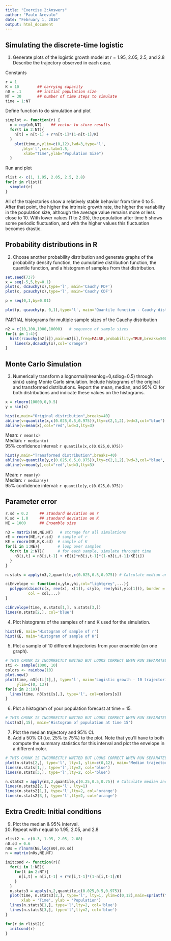 ```yaml
---
title: "Exercise 2:Answers"
author: "Paulo Arevalo"
date: "February 1, 2016"
output: html_document
---
```


Simulating the discrete-time logistic
-------------------------------------

1. Generate plots of the logistic growth model at r = 1.95, 2.05, 2.5, and 2.8 Describe the trajectory observed in each case.

Constants
```r
r = 1
K = 10        ## carrying capacity      
n0 = .1       ## initial population size
NT = 30       ## number of time steps to simulate
time = 1:NT
```

Define function to do simulation and plot
```r
simplot <- function(r) {
  n = rep(n0,NT)    ## vector to store results
  for(t in 2:NT){
    n[t] = n[t-1] + r*n[t-1]*(1-n[t-1]/K)
  }
    plot(time,n,ylim=c(0,12),lwd=3,type='l',
       ,bty='l',cex.lab=1.5,
        xlab="Time",ylab="Population Size")
  }
```

Run and plot
```r
rlist <- c(1, 1.95, 2.05, 2.5, 2.8)
for(r in rlist){
  simplot(r)
}
```

All of the trajectories show a relatively stable behavior from time 0 to 5. After that point, the higher the intrinsic growth rate, the higher the variability in the population size, although the average value remains more or less close to 10. With lower values (1 to 2.05), the population after time 5 shows some periodic fluctuation, and with the higher values this fluctuation becomes drastic.

Probability distributions in R
------------------------------
2. Choose another probability distribution and generate graphs of the probability density function, the cumulative distribution function, the quantile function, and a histogram of samples from that distribution.

```r
set.seed(737)
x = seq(-5,5,by=0.1)
plot(x, dcauchy(x),type='l', main='Cauchy PDF')
plot(x, pcauchy(x),type='l', main='Cauchy CDF')

p = seq(0,1,by=0.01)

plot(p, qcauchy(p, 0,1),type='l', main='Quantile function - Cauchy distribution')
```

PARTIAL histograms for multiple sample sizes of the Cauchy distribution
```r
n2 = c(10,100,1000,10000)	# sequence of sample sizes
for(i in 1:4){			
  hist(rcauchy(n2[i]),main=n2[i],freq=FALSE,probability=TRUE,breaks=5000, xlim=c(-6,6))  
	lines(x,dcauchy(x),col='orange')
}
```

Monte Carlo Simulation
----------------------
3. Numerically transform a lognormal(meanlog=0,sdlog=0.5) through sin(x) using Monte Carlo simulation. Include histograms of the original and transformed distributions. Report the mean, median, and 95% CI for both distributions and indicate these values on the histograms.

```r
x = rlnorm(10000,0,0.5)
y = sin(x)

hist(x,main="Original distribution",breaks=40)
abline(v=quantile(x,c(0.025,0.5,0.975)),lty=c(2,1,2),lwd=3,col="blue")
abline(v=mean(x),col="red",lwd=3,lty=3)
```

Mean: `r mean(x)`  
Median: `r median(x)`  
95% confidence interval: `r quantile(x,c(0.025,0.975))`


```r
hist(y,main="Transformed distribution",breaks=40)
abline(v=quantile(y,c(0.025,0.5,0.975)),lty=c(2,1,2),lwd=3,col="blue", xlab='sin(x)')
abline(v=mean(y),col="red",lwd=3,lty=3)
```

Mean: `r mean(y)`  
Median: `r median(y)`  
95% confidence interval: `r quantile(y,c(0.025,0.975))`  

Parameter error
---------------

```r
r.sd = 0.2     ## standard deviation on r
K.sd = 1.0     ## standard deviation on K
NE = 1000      ## Ensemble size

n3 = matrix(n0,NE,NT)   # storage for all simulations
rE = rnorm(NE,r,r.sd)  # sample of r
KE = rnorm(NE,K,K.sd)  # sample of K
for(i in 1:NE){        # loop over samples
  for(t in 2:NT){      # for each sample, simulate throught time
    n3[i,t] = n3[i,t-1] + rE[i]*n3[i,t-1]*(1-n3[i,t-1]/KE[i])
  }
}

n.stats = apply(n3,2,quantile,c(0.025,0.5,0.975)) # Calculate median and CI
```


```r
ciEnvelope <- function(x,ylo,yhi,col="lightgrey",...){
  polygon(cbind(c(x, rev(x), x[1]), c(ylo, rev(yhi),ylo[1])), border = NA,
          col = col,...) 
}

ciEnvelope(time, n.stats[1,], n.stats[3,])
lines(n.stats[2,], col='blue')
```

4. Plot histograms of the samples of r and K used for the simulation.

```r
hist(rE, main='Histogram of sample of r')
hist(KE, main='Histogram of sample of K')
```

5. Plot a sample of 10 different trajectories from your ensemble (on one graph).

```r
# THIS CHUNK IS INCORRECTLY KNITED BUT LOOKS CORRECT WHEN RUN SEPARATELY
sti <- sample(1000, 10)
colors <- rainbow(10)
plot.new()
plot(time, n3[sti[1],], type='l', main='Logistic growth - 10 trajectories', ylab = 'Population', xlab = 'Time', col = colors[1],
     ylim=c(0, 13))
for(s in 2:10){
  lines(time, n3[sti[s],], type='l', col=colors[s])
}
```

6. Plot a histogram of your population forecast at time = 15.

```r
# THIS CHUNK IS INCORRECTLY KNITED BUT LOOKS CORRECT WHEN RUN SEPARATELY
hist(n3[,15], main='Histogram of population at time 15')
```

7. Plot the median trajectory and 95% CI.
8. Add a 50% CI (i.e. 25% to 75%) to the plot. Note that you'll have to both compute the summary statistics for this interval and plot the envelope in a different color.

```r
# THIS CHUNK IS INCORRECTLY KNITED BUT LOOKS CORRECT WHEN RUN SEPARATELY
plot(n.stats[2,], type='l', lty=1, ylim=c(0,12), main='Median trajectory and CI (50%, orange and 95%, blue)', xlab='Time', ylab='Population')
lines(n.stats[1,], type='l',lty=2, col='blue')
lines(n.stats[3,], type='l',lty=2, col='blue')

n.stats2 = apply(n3,2,quantile,c(0.25,0.5,0.75)) # Calculate median and CI
lines(n.stats2[2,], type='l', lty=1) 
lines(n.stats2[1,], type='l',lty=2, col='orange')
lines(n.stats2[3,], type='l',lty=2, col='orange')
```

Extra Credit: Initial conditions
--------------------------------
9. Plot the median & 95% interval.
10. Repeat with r equal to 1.95, 2.05, and 2.8

```r
rlist2 <- c(0.3, 1.95, 2.05, 2.08)
n0.sd = 0.6
n0s = rlnorm(NE,log(n0),n0.sd)
n = matrix(n0s,NE,NT)

initcond <- function(r){
  for(i in 1:NE){
    for(t in 2:NT){
      n[i,t] = n[i,t-1] + r*n[i,t-1]*(1-n[i,t-1]/K)
    }
  }
  n.stats3 = apply(n,2,quantile,c(0.025,0.5,0.975))
  plot(time, n.stats3[2,], type='l', lty=1, ylim=c(0,12),main=sprintf("Median and CI, r=%.2f",r),
       xlab = 'Time', ylab = 'Population')
  lines(n.stats3[1,], type='l',lty=2, col='blue')
  lines(n.stats3[3,], type='l',lty=2, col='blue')
}

for(r in rlist2){
  initcond(r)
}
```


